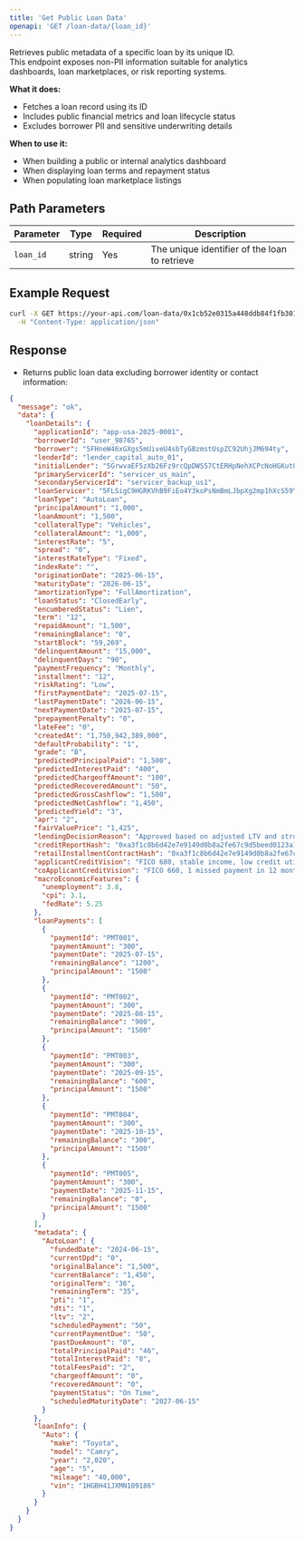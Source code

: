 ```yaml
---
title: 'Get Public Loan Data'
openapi: 'GET /loan-data/{loan_id}'
---
```


Retrieves public metadata of a specific loan by its unique ID.  
This endpoint exposes non-PII information suitable for analytics dashboards, loan marketplaces, or risk reporting systems.

**What it does:**
- Fetches a loan record using its ID
- Includes public financial metrics and loan lifecycle status
- Excludes borrower PII and sensitive underwriting details

**When to use it:**
- When building a public or internal analytics dashboard
- When displaying loan terms and repayment status
- When populating loan marketplace listings

## Path Parameters

| Parameter | Type | Required | Description |
|-----------|------|----------|-------------|
| `loan_id` | string | Yes | The unique identifier of the loan to retrieve |

## Example Request

```bash
curl -X GET https://your-api.com/loan-data/0x1cb52e0315a448ddb84f1fb3016caf0686a864896dec79d7d89d1421d2ff208f \
  -H "Content-Type: application/json"
```

## Response

- Returns public loan data excluding borrower identity or contact information:

```json
{
  "message": "ok",
  "data": {
    "loanDetails": {
      "applicationId": "app-usa-2025-0001",
      "borrowerId": "user_98765",
      "borrower": "5FHneW46xGXgs5mUiveU4sbTyGBzmstUspZC92UhjJM694ty",
      "lenderId": "lender_capital_auto_01",
      "initialLender": "5GrwvaEF5zXb26Fz9rcQpDWS57CtERHpNehXCPcNoHGKutQY",
      "primaryServicerId": "servicer_us_main",
      "secondaryServicerId": "servicer_backup_us1",
      "loanServicer": "5FLSigC9HGRKVhB9FiEo4Y3koPsNmBmLJbpXg2mp1hXcS59Y",
      "loanType": "AutoLoan",
      "principalAmount": "1,000",
      "loanAmount": "1,500",
      "collateralType": "Vehicles",
      "collateralAmount": "1,000",
      "interestRate": "5",
      "spread": "0",
      "interestRateType": "Fixed",
      "indexRate": "",
      "originationDate": "2025-06-15",
      "maturityDate": "2026-06-15",
      "amortizationType": "FullAmortization",
      "loanStatus": "ClosedEarly",
      "encumberedStatus": "Lien",
      "term": "12",
      "repaidAmount": "1,500",
      "remainingBalance": "0",
      "startBlock": "59,269",
      "delinquentAmount": "15,000",
      "delinquentDays": "90",
      "paymentFrequency": "Monthly",
      "installment": "12",
      "riskRating": "Low",
      "firstPaymentDate": "2025-07-15",
      "lastPaymentDate": "2026-06-15",
      "nextPaymentDate": "2025-07-15",
      "prepaymentPenalty": "0",
      "lateFee": "0",
      "createdAt": "1,750,942,389,000",
      "defaultProbability": "1",
      "grade": "B",
      "predictedPrincipalPaid": "1,500",
      "predictedInterestPaid": "400",
      "predictedChargeoffAmount": "100",
      "predictedRecoveredAmount": "50",
      "predictedGrossCashflow": "1,500",
      "predictedNetCashflow": "1,450",
      "predictedYield": "3",
      "apr": "2",
      "fairValuePrice": "1,425",
      "lendingDecisionReason": "Approved based on adjusted LTV and strong employment history",
      "creditReportHash": "0xa3f1c8b6d42e7e9149d0b8a2fe67c9d5beed0123a1c4e7f89b23d6a5f9e4bc10",
      "retailInstallmentContractHash": "0xa3f1c8b6d42e7e9149d0b8a2fe67c9d5beed0123a1c4e7f89b23d6a5f9e4bc10",
      "applicantCreditVision": "FICO 680, stable income, low credit utilization",
      "coApplicantCreditVision": "FICO 660, 1 missed payment in 12 months",
      "macroEconomicFeatures": {
        "unemployment": 3.8,
        "cpi": 3.1,
        "fedRate": 5.25
      },
      "loanPayments": [
        {
          "paymentId": "PMT001",
          "paymentAmount": "300",
          "paymentDate": "2025-07-15",
          "remainingBalance": "1200",
          "principalAmount": "1500"
        },
        {
          "paymentId": "PMT002",
          "paymentAmount": "300",
          "paymentDate": "2025-08-15",
          "remainingBalance": "900",
          "principalAmount": "1500"
        },
        {
          "paymentId": "PMT003",
          "paymentAmount": "300",
          "paymentDate": "2025-09-15",
          "remainingBalance": "600",
          "principalAmount": "1500"
        },
        {
          "paymentId": "PMT004",
          "paymentAmount": "300",
          "paymentDate": "2025-10-15",
          "remainingBalance": "300",
          "principalAmount": "1500"
        },
        {
          "paymentId": "PMT005",
          "paymentAmount": "300",
          "paymentDate": "2025-11-15",
          "remainingBalance": "0",
          "principalAmount": "1500"
        }
      ],
      "metadata": {
        "AutoLoan": {
          "fundedDate": "2024-06-15",
          "currentDpd": "0",
          "originalBalance": "1,500",
          "currentBalance": "1,450",
          "originalTerm": "36",
          "remainingTerm": "35",
          "pti": "1",
          "dti": "1",
          "ltv": "2",
          "scheduledPayment": "50",
          "currentPaymentDue": "50",
          "pastDueAmount": "0",
          "totalPrincipalPaid": "46",
          "totalInterestPaid": "8",
          "totalFeesPaid": "2",
          "chargeoffAmount": "0",
          "recoveredAmount": "0",
          "paymentStatus": "On Time",
          "scheduledMaturityDate": "2027-06-15"
        }
      },
      "loanInfo": {
        "Auto": {
          "make": "Toyota",
          "model": "Camry",
          "year": "2,020",
          "age": "5",
          "mileage": "40,000",
          "vin": "1HGBH41JXMN109186"
        }
      }
    }
  }
}


```

